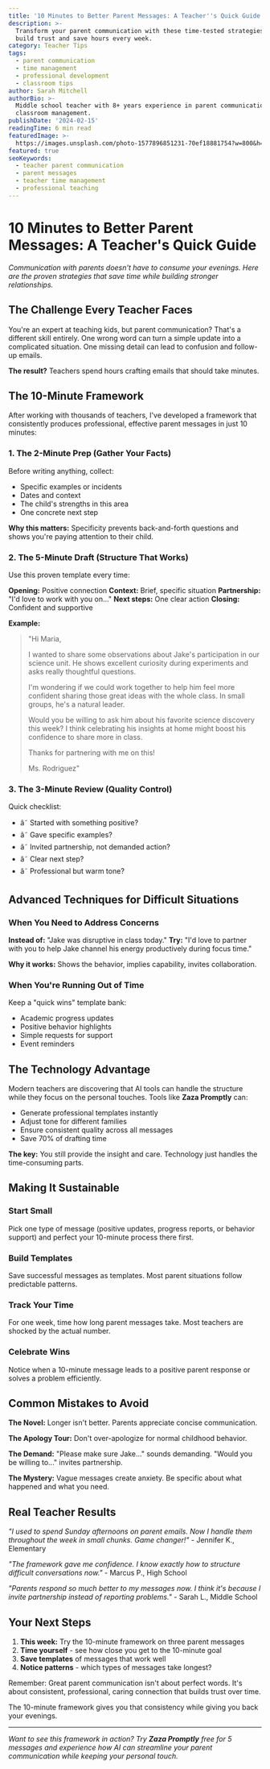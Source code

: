 ```yaml
---
title: '10 Minutes to Better Parent Messages: A Teacher''s Quick Guide'
description: >-
  Transform your parent communication with these time-tested strategies that
  build trust and save hours every week.
category: Teacher Tips
tags:
  - parent communication
  - time management
  - professional development
  - classroom tips
author: Sarah Mitchell
authorBio: >-
  Middle school teacher with 8+ years experience in parent communication and
  classroom management.
publishDate: '2024-02-15'
readingTime: 6 min read
featuredImage: >-
  https://images.unsplash.com/photo-1577896851231-70ef18881754?w=800&h=400&fit=crop
featured: true
seoKeywords:
  - teacher parent communication
  - parent messages
  - teacher time management
  - professional teaching
---
```


# 10 Minutes to Better Parent Messages: A Teacher's Quick Guide

*Communication with parents doesn't have to consume your evenings. Here are the proven strategies that save time while building stronger relationships.*

## The Challenge Every Teacher Faces

You're an expert at teaching kids, but parent communication? That's a different skill entirely. One wrong word can turn a simple update into a complicated situation. One missing detail can lead to confusion and follow-up emails.

**The result?** Teachers spend hours crafting emails that should take minutes.

## The 10-Minute Framework

After working with thousands of teachers, I've developed a framework that consistently produces professional, effective parent messages in just 10 minutes:

### 1. The 2-Minute Prep (Gather Your Facts)

Before writing anything, collect:
- Specific examples or incidents
- Dates and context
- The child's strengths in this area
- One concrete next step

**Why this matters:** Specificity prevents back-and-forth questions and shows you're paying attention to their child.

### 2. The 5-Minute Draft (Structure That Works)

Use this proven template every time:

**Opening:** Positive connection
**Context:** Brief, specific situation
**Partnership:** "I'd love to work with you on..."
**Next steps:** One clear action
**Closing:** Confident and supportive

**Example:**
> "Hi Maria,
> 
> I wanted to share some observations about Jake's participation in our science unit. He shows excellent curiosity during experiments and asks really thoughtful questions.
> 
> I'm wondering if we could work together to help him feel more confident sharing those great ideas with the whole class. In small groups, he's a natural leader.
> 
> Would you be willing to ask him about his favorite science discovery this week? I think celebrating his insights at home might boost his confidence to share more in class.
> 
> Thanks for partnering with me on this!
> 
> Ms. Rodriguez"

### 3. The 3-Minute Review (Quality Control)

Quick checklist:
- â˜ Started with something positive?
- â˜ Gave specific examples?
- â˜ Invited partnership, not demanded action?
- â˜ Clear next step?
- â˜ Professional but warm tone?

## Advanced Techniques for Difficult Situations

### When You Need to Address Concerns

**Instead of:** "Jake was disruptive in class today."
**Try:** "I'd love to partner with you to help Jake channel his energy productively during focus time."

**Why it works:** Shows the behavior, implies capability, invites collaboration.

### When You're Running Out of Time

Keep a "quick wins" template bank:
- Academic progress updates
- Positive behavior highlights  
- Simple requests for support
- Event reminders

## The Technology Advantage

Modern teachers are discovering that AI tools can handle the structure while they focus on the personal touches. Tools like **Zaza Promptly** can:

- Generate professional templates instantly
- Adjust tone for different families
- Ensure consistent quality across all messages
- Save 70% of drafting time

**The key:** You still provide the insight and care. Technology just handles the time-consuming parts.

## Making It Sustainable

### Start Small
Pick one type of message (positive updates, progress reports, or behavior support) and perfect your 10-minute process there first.

### Build Templates
Save successful messages as templates. Most parent situations follow predictable patterns.

### Track Your Time
For one week, time how long parent messages take. Most teachers are shocked by the actual number.

### Celebrate Wins
Notice when a 10-minute message leads to a positive parent response or solves a problem efficiently.

## Common Mistakes to Avoid

**The Novel:** Longer isn't better. Parents appreciate concise communication.

**The Apology Tour:** Don't over-apologize for normal childhood behavior.

**The Demand:** "Please make sure Jake..." sounds demanding. "Would you be willing to..." invites partnership.

**The Mystery:** Vague messages create anxiety. Be specific about what happened and what you need.

## Real Teacher Results

*"I used to spend Sunday afternoons on parent emails. Now I handle them throughout the week in small chunks. Game changer!"* - Jennifer K., Elementary

*"The framework gave me confidence. I know exactly how to structure difficult conversations now."* - Marcus P., High School

*"Parents respond so much better to my messages now. I think it's because I invite partnership instead of reporting problems."* - Sarah L., Middle School

## Your Next Steps

1. **This week:** Try the 10-minute framework on three parent messages
2. **Time yourself** - see how close you get to the 10-minute goal
3. **Save templates** of messages that work well
4. **Notice patterns** - which types of messages take longest?

Remember: Great parent communication isn't about perfect words. It's about consistent, professional, caring connection that builds trust over time.

The 10-minute framework gives you that consistency while giving you back your evenings.

---

*Want to see this framework in action? Try **Zaza Promptly** free for 5 messages and experience how AI can streamline your parent communication while keeping your personal touch.*
